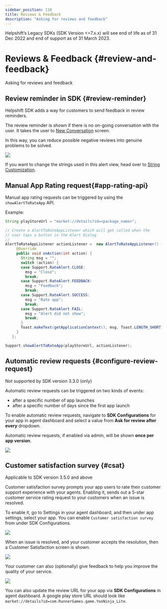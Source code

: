 ```yaml
---
sidebar_position: 110
title: Reviews & Feedback
description: "Asking for reviews and feedback"
---
```





<Admonition type="danger" title="Important">

Helpshift’s Legacy SDKs (SDK Version <=7.x.x) will see end of life as of 31 Dec 2022 and end of support as of 31 March 2023.

</Admonition>


# Reviews & Feedback {#review-and-feedback}

<Intro>

Asking for reviews and feedback


</Intro>


## Review reminder in SDK {#review-reminder}

Helpshift SDK adds a way for customers to send feedback in review reminders.

The review reminder is shown if there is no on-going conversation with the user. It takes the user to [New Conversation](/android/support-tools#conversation-view) screen.

In this way, you can reduce possible negative reviews into genuine problems to be solved.

![](/static/books/android/review-reminder.png)

If you want to change the strings used in this alert view, head over to [String Customization](/android/string-customization/).

## Manual App Rating request{#app-rating-api}

Manual app rating requests can be triggered by using the `showAlertToRateApp` API.

Example:
```java
String playStoreUrl = "market://details?id=<package_name>";

// Create a AlertToRateAppListener which will get called when the
// user taps a button in the Alert Dialog
//
AlertToRateAppListener actionListener =  new AlertToRateAppListener() {
     @Override
     public void onAction(int action) {
       String msg = "";
       switch (action) {
       case Support.RateAlert.CLOSE:
         msg = "Close";
         break;
       case Support.RateAlert.FEEDBACK:
         msg = "Feedback";
         break;
       case Support.RateAlert.SUCCESS:
         msg = "Rate app";
         break;
       case Support.RateAlert.FAIL:
         msg = "Alert did not show";
         break;
       }
       Toast.makeText(getApplicationContext(), msg, Toast.LENGTH_SHORT).show();
     }
   };

Support.showAlertToRateApp(playStoreUrl, actionListener);
```

## Automatic review requests {#configure-review-request}


<Admonition type="info" title="Note">

Not supported by SDK version 3.3.0 (only)

</Admonition>


Automatic review requests can be triggered on two kinds of events:

* after a specific number of app launches
* after a specific number of days since the first app launch

To enable automatic review requests, navigate to **SDK Configurations** for your app in agent dashboard and select a value from **Ask for review after every** dropdown.

Automatic review requests, if enabled via admin, will be shown **once per app version**.

<Image src="/static/books/android/review-settings.jpg"  width="major" /> 


## Customer satisfaction survey {#csat}


<Admonition type="info" title="Note">

Applicable to SDK version 3.5.0 and above

</Admonition>


Customer satisfaction survey prompts your app users to rate their customer support experience with your agents. Enabling it, sends out a 5-star customer service rating request to your customers when an issue is resolved.

To enable it, go to Settings in your agent dashboard, and then under app settings, select your app. You can enable `Customer satisfaction survey` from under SDK Configurations.

<Image src="/static/books/android/review-settings.jpg"  width="major" /> 

When an issue is resolved, and your customer accepts the resolution, then a Customer Satisfaction screen is shown.

![](/static/books/android/csat-android.png)

Your customer can also (optionally) give feedback to help you improve the quality of your service.

![](/static/books/android/csat-service-rating.png)



<Admonition type="info" title="Note">

You can also update the review URL for your app via **SDK Configurations** in agent dashboard.
A google play store URL should look like `market://details?id=com.RunnerGames.game.YooNinja_Lite`.

</Admonition>

